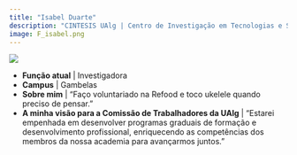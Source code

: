 ```yaml
---
title: "Isabel Duarte"
description: "CINTESIS UAlg | Centro de Investigação em Tecnologias e Serviços de Saúde - UAlg"
image: F_isabel.png
---
```


![](F_isabel.png)

-   **Função atual** | Investigadora
-   **Campus** | Gambelas
-   **Sobre mim** | "Faço voluntariado na Refood e toco ukelele quando preciso de pensar."
-   **A minha visão para a Comissão de Trabalhadores da UAlg** | "Estarei empenhada em desenvolver programas graduais de formação e desenvolvimento profissional, enriquecendo as competências dos membros da nossa academia para avançarmos juntos."
